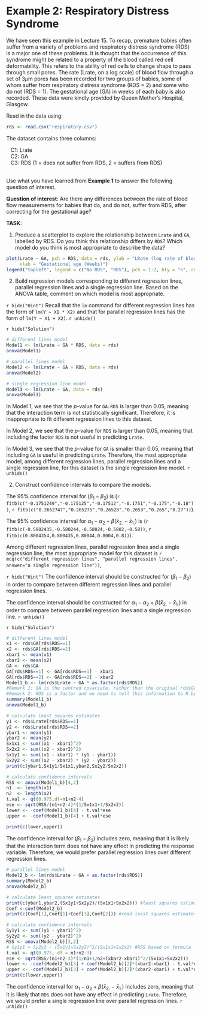 # Example 2: Respiratory Distress Syndrome

We have seen this example in Lecture 15. To recap, premature babies often suffer from a variety of problems and respiratory distress syndrome (RDS) is a major one of these problems. It is thought that the occurrence of this syndrome might be related to a property of the blood called red cell deformability. This refers to the ability of red cells to change shape to pass through small pores. The rate (Lrate, on a log scale) of blood flow through a set of 3$\mu$m pores has been recorded for two groups of babies, some of whom suffer from respiratory distress syndrome (RDS = 2) and some who do not (RDS = 1). The gestational age (GA) in weeks of each baby is also recorded. These data were kindly provided by Queen Mother's Hospital, Glasgow. 

Read in the data using:
```r
rds <- read.csv("respiratory.csv")
```

The dataset contains three columns:

|    C1:    Lrate
|    C2:    GA
|    C3:    RDS (1 = does not suffer from RDS, 2 = suffers from RDS)

<br>
Use what you have learned from **Example 1** to answer the following question of interest.

**Question of interest**: Are there any differences between the rate of blood flow measurements for babies that do, and do not, suffer from RDS, after correcting for the gestational age?

**TASK**:

1. Produce a scatterplot to explore the relationship between `Lrate` and `GA`, labelled by RDS. Do you think this relationship differs by `RDS`? Which model do you think is most appropriate to describe the data? 

```r
plot(Lrate ~ GA, pch = RDS, data = rds, ylab = "LRate (log rate of blood flow)",
     xlab = "Gestational age (Weeks)")
legend("topleft", legend = c("No RDS", "RDS"), pch = 1:2, bty = "n", cex = 1.2)
```

2. Build regression models corresponding to different regression lines, parallel regression lines and a single regression line. Based on the ANOVA table, comment on which model is most appropriate. 

`r hide("Hint")`
Recall that the `lm` command for different regression lines has the form of `lm(Y ~ X1 * X2)` and that for parallel regression lines has the form of `lm(Y ~ X1 + X2)`. 
`r unhide()`

`r hide("Solution")`
```r
# different lines model
Model1 <- lm(Lrate ~ GA * RDS, data = rds)
anova(Model1)

# parallel lines model
Model2 <- lm(Lrate ~ GA + RDS, data = rds)
anova(Model2)

# single regression line model
Model3 <- lm(Lrate ~ GA, data = rds)
anova(Model3)
```

In Model 1, we see that the $p$-value for `GA:RDS` is larger than 0.05, meaning that the interaction term is not statistically significant. Therefore, it is inappropriate to fit different regression lines to this dataset. 

In Model 2, we see that the $p$-value for `RDS` is larger than 0.05, meaning that including the factor `RDS` is not useful in predicting `Lrate`. 

In Model 3, we see that the $p$-value for `GA` is smaller than 0.05, meaning that including `GA` is useful in predicting `Lrate`. Therefore, the most appropriate model, among different regression lines, parallel regression lines and a single regression line, for this dataset is the single regression line model. 
`r unhide()`

2. Construct confidence intervals to compare the models. 

The 95% confidence interval for $(\beta_1-\beta_2)$ is (`r fitb(c("-0.1751249","-0.175125","-0.17512","-0.1751","-0.175","-0.18"))`, `r fitb(c("0.2652747","0.265275","0.26528","0.2653","0.265","0.27"))`). 

The 95% confidence interval for $\alpha_1 - \alpha_2 + \beta \left(\bar{x}_{2.} - \bar{x}_{1.}\right)$ is (`r fitb(c(-0.5802435,-0.580244,-0.58024,-0.5802,-0.58))`, `r fitb(c(0.8004354,0.800435,0.80044,0.8004,0.8))`). 

Among different regression lines, parallel regression lines and a single regression line, the most appropriate model for this dataset is `r mcq(c("different regression lines", "parallel regression lines", answer="a single regression line"))`,


`r hide("Hint")`
The confidence interval should be constructed for $(\beta_1-\beta_2)$ in order to compare between different regression lines and parallel regression lines. 

The confidence interval should be constructed for $\alpha_1 - \alpha_2 + \beta \left(\bar{x}_{2.} - \bar{x}_{1.}\right)$ in order to compare between parallel regression lines and a single regression line. 
`r unhide()`

`r hide("Solution")`
```r
# different lines model
x1 <- rds$GA[rds$RDS==1]
x2 <- rds$GA[rds$RDS==2]
xbar1 <- mean(x1)
xbar2 <- mean(x2)
GA <- rds$GA
GA[rds$RDS==1] <- GA[rds$RDS==1] - xbar1
GA[rds$RDS==2] <- GA[rds$RDS==2] - xbar2
Model1_b <- lm(rds$Lrate ~ GA * as.factor(rds$RDS))
#Remark 1: GA is the centred covariate, rather than the original rds$GA
#Remark 2: RDS is a factor and we need to tell this information to R by using as.factor(); otherwise R will treat it as a continuous variable.
summary(Model1_b)
anova(Model1_b)

# calculate least squares estimates
y1 <- rds$Lrate[rds$RDS==1]
y2 <- rds$Lrate[rds$RDS==2]
ybar1 <- mean(y1)
ybar2 <- mean(y2)
Sx1x1 <- sum((x1 - xbar1)^2)
Sx2x2 <- sum((x2 - xbar2)^2)
Sx1y1 <- sum((x1 - xbar1) * (y1 - ybar1))
Sx2y2 <- sum((x2 - xbar2) * (y2 - ybar2))
print(c(ybar1,Sx1y1/Sx1x1,ybar2,Sx2y2/Sx2x2)) 

# calculate confidence intervals
RSS <- anova(Model1_b)[4,2]
n1  <- length(x1)
n2  <- length(x2)
t.val <- qt(0.975,df=n1+n2-4)
ese <- sqrt(RSS/(n1+n2-4)*(1/Sx1x1+1/Sx2x2))
lower <- -coef(Model1_b)[4] - t.val*ese 
upper <- -coef(Model1_b)[4] + t.val*ese 

print(c(lower,upper))
```

The confidence interval for $(\beta_1-\beta_2)$ includes zero, meaning that it is likely that the interaction term does not have any effect in predicting the response variable. Therefore, we would prefer parallel regression lines over different regression lines. 

```r
# parallel lines model
Model2_b <- lm(rds$Lrate ~ GA + as.factor(rds$RDS))
summary(Model2_b)
anova(Model2_b)

# calculate least squares estimates
print(c(ybar1,ybar2,(Sx1y1+Sx2y2)/(Sx1x1+Sx2x2))) #least squares estimates based on formulae
Coef <-coef(Model2_b)
print(c(Coef[1],Coef[1]+Coef[3],Coef[2])) #read least squares estimates from R

# calculate confidence intervals
Sy1y1 <- sum((y1 - ybar1)^2)
Sy2y2 <- sum((y2 - ybar2)^2)
RSS <- anova(Model2_b)[3,2]
# Sy1y1 + Sy2y2 - (Sx1y1+Sx2y2)^2/(Sx1x1+Sx2x2) #RSS based on formula
t.val <- qt(0.975, df = n1+n2-3)
ese <- sqrt(RSS/(n1+n2-3)*(1/n1+1/n2+(xbar2-xbar1)^2/(Sx1x1+Sx2x2)))
lower <- -coef(Model2_b)[3] + coef(Model2_b)[2]*(xbar2-xbar1) - t.val*ese
upper <- -coef(Model2_b)[3] + coef(Model2_b)[2]*(xbar2-xbar1) + t.val*ese
print(c(lower,upper))
```

The confidence interval for $\alpha_1 - \alpha_2 + \beta \left(\bar{x}_{2.} - \bar{x}_{1.}\right)$ includes zero, meaning that it is likely that `RDS` does not have any effect in predicting `Lrate`. Therefore, we would prefer a single regression line over parallel regression lines.
`r unhide()`





